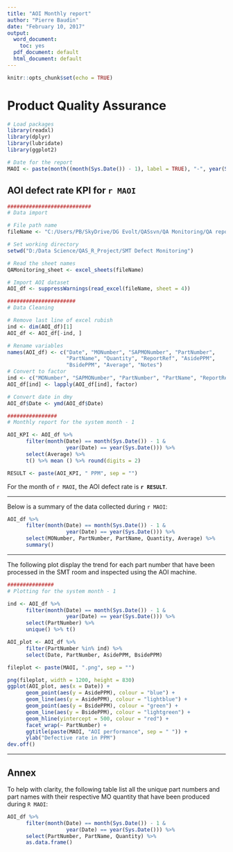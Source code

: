 ```yaml
---
title: "AOI Monthly report"
author: "Pierre Baudin"
date: "February 10, 2017"
output:
  word_document: 
    toc: yes
  pdf_document: default
  html_document: default
---
```


```r
knitr::opts_chunk$set(echo = TRUE)
```

# Product Quality Assurance

```r
# Load packages
library(readxl)
library(dplyr)
library(lubridate)
library(ggplot2)

# Date for the report
MAOI <- paste(month((month(Sys.Date()) - 1), label = TRUE), "-", year(Sys.Date()), sep = "")
```


## AOI defect rate KPI for `r MAOI`

```r
###########################
# Data import

# File path name
fileName <- "C:/Users/PB/SkyDrive/DG Evolt/QASsvn/QA Monitoring/QA report monitoring list.xlsx"

# Set working directory
setwd("D:/Data Science/QAS_R_Project/SMT Defect Monitoring")

# Read the sheet names
QAMonitoring_sheet <- excel_sheets(fileName)

# Import AOI dataset
AOI_df <- suppressWarnings(read_excel(fileName, sheet = 4))

######################
# Data Cleaning

# Remove last line of excel rubish
ind <- dim(AOI_df)[1]
AOI_df <- AOI_df[-ind, ]

# Rename variables
names(AOI_df) <- c("Date", "MONumber", "SAPMONumber", "PartNumber",
                   "PartName", "Quantity", "ReportRef", "AsidePPM",
                   "BsidePPM", "Average", "Notes")
# Convert to factor
ind <- c("MONumber", "SAPMONumber", "PartNumber", "PartName", "ReportRef")
AOI_df[ind] <- lapply(AOI_df[ind], factor)

# Convert date in dmy
AOI_df$Date <- ymd(AOI_df$Date)
```

```r
################
# Monthly report for the system month - 1

AOI_KPI <- AOI_df %>%
      filter(month(Date) == month(Sys.Date()) - 1 &
                   year(Date) == year(Sys.Date())) %>%
      select(Average) %>%
      t() %>% mean () %>% round(digits = 2)

RESULT <- paste(AOI_KPI, " PPM", sep = "")
```

For the month of `r MAOI`, the AOI defect rate is **`r RESULT`**.

---------------------

Below is a summary of the data collected during `r MAOI`:

```r
AOI_df %>%
      filter(month(Date) == month(Sys.Date()) - 1 &
                   year(Date) == year(Sys.Date())) %>%
      select(MONumber, PartNumber, PartName, Quantity, Average) %>%
      summary()
```

---------------

The following plot display the trend for each part number that have been processed in the SMT room and inspected using the AOI machine.

```r
###############
# Plotting for the system month - 1

ind <- AOI_df %>%
      filter(month(Date) == month(Sys.Date()) - 1 &
                   year(Date) == year(Sys.Date())) %>%
      select(PartNumber) %>%
      unique() %>% t()

AOI_plot <- AOI_df %>%
      filter(PartNumber %in% ind) %>%
      select(Date, PartNumber, AsidePPM, BsidePPM)

fileplot <- paste(MAOI, ".png", sep = "")

png(fileplot, width = 1200, height = 830)
ggplot(AOI_plot, aes(x = Date)) +
      geom_point(aes(y = AsidePPM), colour = "blue") +
      geom_line(aes(y = AsidePPM), colour = "lightblue") +
      geom_point(aes(y = BsidePPM), colour = "green") +
      geom_line(aes(y = BsidePPM), colour = "lightgreen") +
      geom_hline(yintercept = 500, colour = "red") +
      facet_wrap(~ PartNumber) +
      ggtitle(paste(MAOI, "AOI performance", sep = " ")) +
      ylab("Defective rate in PPM")
dev.off()
```

---------------------

## Annex

To help with clarity, the following table list all the unique part numbers and part names with their respective MO quantity that have been produced during `R MAOI`:
```r
AOI_df %>%
      filter(month(Date) == month(Sys.Date()) - 1 &
                   year(Date) == year(Sys.Date())) %>%
      select(PartNumber, PartName, Quantity) %>%
      as.data.frame()
```


